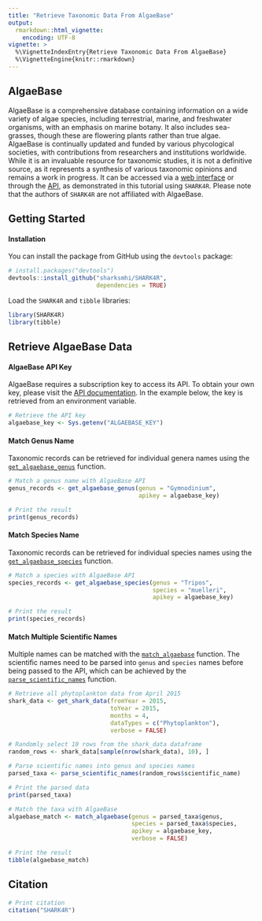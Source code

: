 ```yaml
---
title: "Retrieve Taxonomic Data From AlgaeBase"
output:
  rmarkdown::html_vignette:
    encoding: UTF-8
vignette: >
  %\VignetteIndexEntry{Retrieve Taxonomic Data From AlgaeBase}
  %\VignetteEngine{knitr::rmarkdown}
---
```


## AlgaeBase

AlgaeBase is a comprehensive database containing information on a wide variety of algae species, including terrestrial, marine, and freshwater organisms, with an emphasis on marine botany. It also includes sea-grasses, though these are flowering plants rather than true algae. AlgaeBase is continually updated and funded by various phycological societies, with contributions from researchers and institutions worldwide. While it is an invaluable resource for taxonomic studies, it is not a definitive source, as it represents a synthesis of various taxonomic opinions and remains a work in progress. It can be accessed via a [web interface](https://www.algaebase.org/) or through the [API](https://www.algaebase.org/api/), as demonstrated in this tutorial using `SHARK4R`. Please note that the authors of `SHARK4R` are not affiliated with AlgaeBase.

## Getting Started

#### Installation

You can install the package from GitHub using the `devtools` package:
```r
# install.packages("devtools")
devtools::install_github("sharksmhi/SHARK4R",
                         dependencies = TRUE)
```

Load the `SHARK4R` and `tibble` libraries:
```r
library(SHARK4R)
library(tibble)
```

## Retrieve AlgaeBase Data

#### AlgaeBase API Key

AlgaeBase requires a subscription key to access its API. To obtain your own key, please visit the [API documentation](https://www.algaebase.org/api/). In the example below, the key is retrieved from an environment variable.

```r
# Retrieve the API key
algaebase_key <- Sys.getenv("ALGAEBASE_KEY")
```

#### Match Genus Name

Taxonomic records can be retrieved for individual genera names using the [`get_algaebase_genus`](../reference/get_algaebase_genus.html) function.

```r
# Match a genus name with AlgaeBase API
genus_records <- get_algaebase_genus(genus = "Gymnodinium",
                                     apikey = algaebase_key)

# Print the result
print(genus_records)
```

#### Match Species Name

Taxonomic records can be retrieved for individual species names using the [`get_algaebase_species`](../reference/get_algaebase_species.html) function.

```r
# Match a species with AlgaeBase API
species_records <- get_algaebase_species(genus = "Tripos",
                                         species = "muelleri",
                                         apikey = algaebase_key)

# Print the result
print(species_records)
```

#### Match Multiple Scientific Names

Multiple names can be matched with the [`match_algaebase`](../reference/match_algaebase.html) function. The scientific names need to be parsed into `genus` and `species` names before being passed to the API, which can be achieved by the [`parse_scientific_names`](../reference/parse_scientific_names.html) function.

```r
# Retrieve all phytoplankton data from April 2015
shark_data <- get_shark_data(fromYear = 2015, 
                             toYear = 2015,
                             months = 4, 
                             dataTypes = c("Phytoplankton"),
                             verbose = FALSE)

# Randomly select 10 rows from the shark_data dataframe
random_rows <- shark_data[sample(nrow(shark_data), 10), ]

# Parse scientific names into genus and species names
parsed_taxa <- parse_scientific_names(random_rows$scientific_name)

# Print the parsed data
print(parsed_taxa)

# Match the taxa with AlgaeBase
algaebase_match <- match_algaebase(genus = parsed_taxa$genus,
                                   species = parsed_taxa$species,
                                   apikey = algaebase_key,
                                   verbose = FALSE)

# Print the result
tibble(algaebase_match)
```

## Citation

```r
# Print citation
citation("SHARK4R")
```

